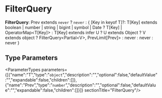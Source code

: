 
# FilterQuery

 **FilterQuery**: Prev extends `never` ? `never` : &#123; [Key in keyof T]?: T[Key] extends boolean \| number \| string \| bigint \| symbol \| Date ? T[Key] \| OperatorMap&#60;T[Key]&#62; : T[Key] extends infer U ? U extends Object ? V extends object ? FilterQuery&#60;Partial&#60;V&#62;, PrevLimit[Prev]&#62; : never : never : never &#125;

## Type Parameters

<ParameterTypes parameters={[{"name":"T","type":"`object`","description":"","optional":false,"defaultValue":"","expandable":false,"children":[]},{"name":"Prev","type":"`number`","description":"","optional":false,"defaultValue":"","expandable":false,"children":[]}]}  sectionTitle="FilterQuery"/>
